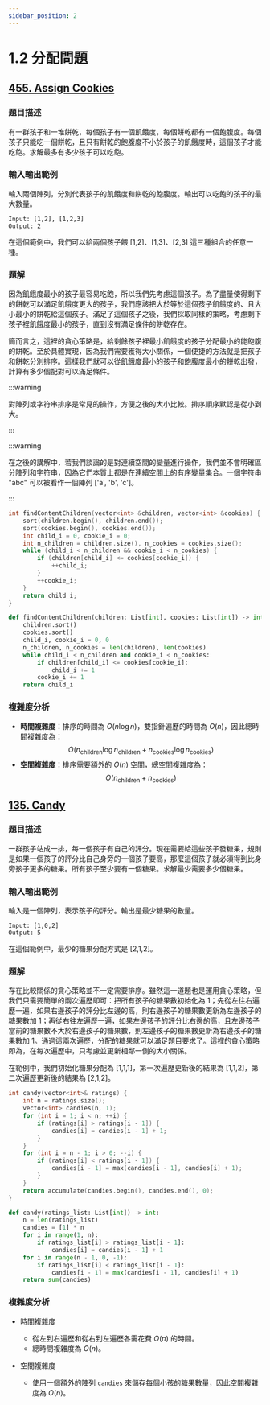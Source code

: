 ```yaml
---
sidebar_position: 2
---
```


# 1.2 分配問題

## [455. Assign Cookies](https://leetcode.com/problems/assign-cookies/)

### 題目描述

有一群孩子和一堆餅乾，每個孩子有一個飢餓度，每個餅乾都有一個飽腹度。每個孩子只能吃一個餅乾，且只有餅乾的飽腹度不小於孩子的飢餓度時，這個孩子才能吃飽。求解最多有多少孩子可以吃飽。

### 輸入輸出範例

輸入兩個陣列，分別代表孩子的飢餓度和餅乾的飽腹度。輸出可以吃飽的孩子的最大數量。

```
Input: [1,2], [1,2,3]
Output: 2
```

在這個範例中，我們可以給兩個孩子餵 [1,2]、[1,3]、[2,3] 這三種組合的任意一種。

### 題解

因為飢餓度最小的孩子最容易吃飽，所以我們先考慮這個孩子。為了盡量使得剩下的餅乾可以滿足飢餓度更大的孩子，我們應該把大於等於這個孩子飢餓度的、且大小最小的餅乾給這個孩子。滿足了這個孩子之後，我們採取同樣的策略，考慮剩下孩子裡飢餓度最小的孩子，直到沒有滿足條件的餅乾存在。

簡而言之，這裡的貪心策略是，給剩餘孩子裡最小飢餓度的孩子分配最小的能飽腹的餅乾。至於具體實現，因為我們需要獲得大小關係，一個便捷的方法就是把孩子和餅乾分別排序。這樣我們就可以從飢餓度最小的孩子和飽腹度最小的餅乾出發，計算有多少個配對可以滿足條件。

:::warning

對陣列或字符串排序是常見的操作，方便之後的大小比較。排序順序默認是從小到大。

:::

:::warning

在之後的講解中，若我們談論的是對連續空間的變量進行操作，我們並不會明確區分陣列和字符串，因為它們本質上都是在連續空間上的有序變量集合。一個字符串 "abc" 可以被看作一個陣列 ['a', 'b', 'c']。

:::

<Tabs>
<TabItem value="cpp" label="C++">

```cpp
int findContentChildren(vector<int> &children, vector<int> &cookies) {
    sort(children.begin(), children.end());
    sort(cookies.begin(), cookies.end());
    int child_i = 0, cookie_i = 0;
    int n_children = children.size(), n_cookies = cookies.size();
    while (child_i < n_children && cookie_i < n_cookies) {
        if (children[child_i] <= cookies[cookie_i]) {
            ++child_i;
        }
        ++cookie_i;
    }
    return child_i;
}
```

</TabItem>
<TabItem value="py" label="Python">

```py
def findContentChildren(children: List[int], cookies: List[int]) -> int:
    children.sort()
    cookies.sort()
    child_i, cookie_i = 0, 0
    n_children, n_cookies = len(children), len(cookies)
    while child_i < n_children and cookie_i < n_cookies:
        if children[child_i] <= cookies[cookie_i]:
            child_i += 1
        cookie_i += 1
    return child_i
```

</TabItem>

</Tabs>

### 複雜度分析

- **時間複雜度**：排序的時間為 $O(n \log n)$，雙指針遍歷的時間為 $O(n)$，因此總時間複雜度為：
  $$
  O(n_{\text{children}} \log n_{\text{children}} + n_{\text{cookies}} \log n_{\text{cookies}})
  $$
- **空間複雜度**：排序需要額外的 $O(n)$ 空間，總空間複雜度為：
  $$
  O(n_{\text{children}} + n_{\text{cookies}})
  $$

## [135. Candy](https://leetcode.com/problems/candy/)

### 題目描述

一群孩子站成一排，每一個孩子有自己的評分。現在需要給這些孩子發糖果，規則是如果一個孩子的評分比自己身旁的一個孩子要高，那麼這個孩子就必須得到比身旁孩子更多的糖果。所有孩子至少要有一個糖果。求解最少需要多少個糖果。

### 輸入輸出範例

輸入是一個陣列，表示孩子的評分。輸出是最少糖果的數量。

```
Input: [1,0,2]
Output: 5
```
在這個範例中，最少的糖果分配方式是 [2,1,2]。


### 題解

存在比較關係的貪心策略並不一定需要排序。雖然這一道題也是運用貪心策略，但我們只需要簡單的兩次遍歷即可：把所有孩子的糖果數初始化為 1；先從左往右遍歷一遍，如果右邊孩子的評分比左邊的高，則右邊孩子的糖果數更新為左邊孩子的糖果數加 1；再從右往左遍歷一遍，如果左邊孩子的評分比右邊的高，且左邊孩子當前的糖果數不大於右邊孩子的糖果數，則左邊孩子的糖果數更新為右邊孩子的糖果數加 1。通過這兩次遍歷，分配的糖果就可以滿足題目要求了。這裡的貪心策略即為，在每次遍歷中，只考慮並更新相鄰一側的大小關係。

在範例中，我們初始化糖果分配為 [1,1,1]，第一次遍歷更新後的結果為 [1,1,2]，第二次遍歷更新後的結果為 [2,1,2]。

<Tabs>
<TabItem value="cpp" label="C++">

```cpp
int candy(vector<int>& ratings) {
    int n = ratings.size();
    vector<int> candies(n, 1);
    for (int i = 1; i < n; ++i) {
        if (ratings[i] > ratings[i - 1]) {
            candies[i] = candies[i - 1] + 1;
        }
    }
    for (int i = n - 1; i > 0; --i) {
        if (ratings[i] < ratings[i - 1]) {
            candies[i - 1] = max(candies[i - 1], candies[i] + 1);
        }
    }
    return accumulate(candies.begin(), candies.end(), 0);
}
```

</TabItem>
<TabItem value="py" label="Python">

```py
def candy(ratings_list: List[int]) -> int:
    n = len(ratings_list)
    candies = [1] * n
    for i in range(1, n):
        if ratings_list[i] > ratings_list[i - 1]:
            candies[i] = candies[i - 1] + 1
    for i in range(n - 1, 0, -1):
        if ratings_list[i] < ratings_list[i - 1]:
            candies[i - 1] = max(candies[i - 1], candies[i] + 1)
    return sum(candies)
```

</TabItem>

</Tabs>

### 複雜度分析

- 時間複雜度
    - 從左到右遍歷和從右到左遍歷各需花費 $O(n)$ 的時間。
    - 總時間複雜度為 $O(n)$。

- 空間複雜度
    - 使用一個額外的陣列 `candies` 來儲存每個小孩的糖果數量，因此空間複雜度為 $O(n)$。